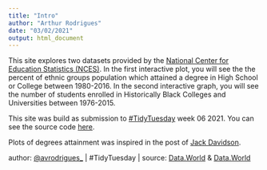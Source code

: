 ---
title: "Intro"
author: "Arthur Rodrigues"
date: "03/02/2021"
output: html_document
---

This site explores two datasets provided by the [National Center for Education Statistics (NCES)](https://nces.ed.gov/). In the first interactive plot, you will see the the percent of ethnic groups population which attained a degree in High School or College between 1980-2016. In the second interactive graph, you will see the number of students enrolled in Historically Black Colleges and Universities between 1976-2015.

This site was build as submission to [#TidyTuesday](https://github.com/rfordatascience/tidytuesday) week 06 2021. You can see the source code [here](https://github.com/avrodrigues/Tidy_tuesday/tree/main/2021/week06).

Plots of degrees attainment was inspired in the post of [Jack Davidson](https://jack-davison.github.io/posts/2021-02-02-tidytuesday-2021-week-6-hbcu-enrollment-an-ode-to-data-cleaning/).

author: [@avrodrigues_](https://twitter.com/avrodrigues_) | #TidyTuesday | source: [Data.World](https://data.world/nces/hbcu-fall-enrollment-1976-2015) & [Data.World](https://data.world/nces/high-school-completion-and-bachelors-degree-attainment)


